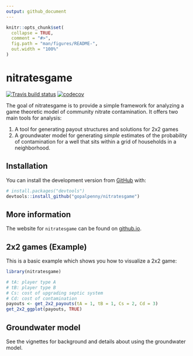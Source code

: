 ```yaml
---
output: github_document
---
```


<!-- README.md is generated from README.Rmd. Please edit that file -->

```r
knitr::opts_chunk$set(
  collapse = TRUE,
  comment = "#>",
  fig.path = "man/figures/README-",
  out.width = "100%"
)
```

# nitratesgame

<!-- badges: start -->
[![Travis build status](https://travis-ci.com/gopalpenny/nitratesgame.svg?branch=master)](https://travis-ci.com/gopalpenny/nitratesgame)
[![codecov](https://codecov.io/gh/gopalpenny/nitratesgame/branch/main/graph/badge.svg?token=WgosM3u12H)](https://codecov.io/gh/gopalpenny/nitratesgame)
<!-- badges: end -->

The goal of nitratesgame is to provide a simple framework for analyzing a game theoretic model of community nitrate contamination. It offers two main tools for analysis:

1. A tool for generating payout structures and solutions for 2x2 games
2. A groundwater model for generating *simple* estimates of the probability of contamination for a well that sits within a grid of households in a neighborhood.

## Installation

You can install the development version from [GitHub](https://github.com/) with:

``` r
# install.packages("devtools")
devtools::install_github("gopalpenny/nitratesgame")
```

## More information

The website for `nitratesgame` can be found on [github.io](https://gopalpenny.github.io/nitratesgame/).

## 2x2 games (Example)

This is a basic example which shows you how to visualize a 2x2 game:

```r
library(nitratesgame)

# tA: player type A
# tB: player type B
# Cs: cost of upgrading septic system
# Cd: cost of contamination
payouts <- get_2x2_payouts(tA = 1, tB = 1, Cs = 2, Cd = 3)
get_2x2_ggplot(payouts, TRUE)
```

## Groundwater model

See the vignettes for background and details about using the groundwater model.
